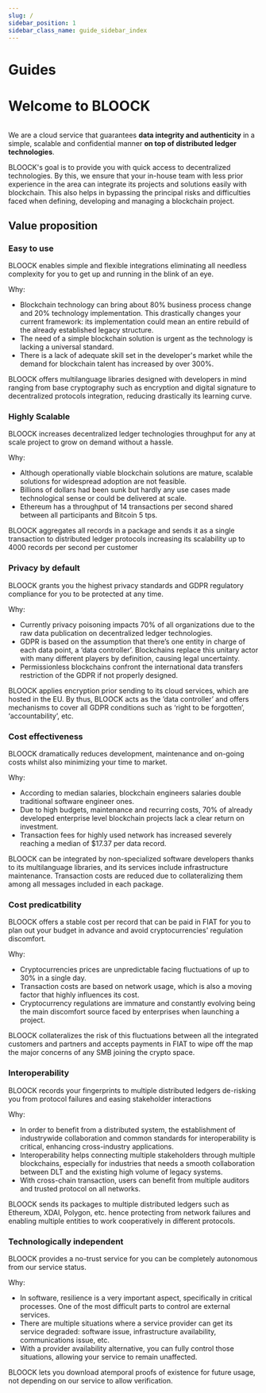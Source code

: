 ```yaml
---
slug: /
sidebar_position: 1
sidebar_class_name: guide_sidebar_index
---
```



# Guides

<ProductSection></ProductSection>

# Welcome to BLOOCK

<figure>
  <img src=".gitbook/assets/Bloock_IC_B1 blue.png" alt="" />
  <figcaption></figcaption>
</figure>

We are a cloud service that guarantees **data integrity and authenticity** in a simple, scalable and confidential manner **on top of distributed ledger technologies**.&#x20;

BLOOCK's goal is to provide you with quick access to decentralized technologies. By this, we ensure that your in-house team with less prior experience in the area can integrate its projects and solutions easily with blockchain. This also helps in bypassing the principal risks and difficulties faced when defining, developing and managing a blockchain project.

## **Value proposition**

### **Easy to use**

BLOOCK enables simple and flexible integrations eliminating all needless complexity for you to get up and running in the blink of an eye.

Why:

- Blockchain technology can bring about 80% business process change and 20% technology implementation. This drastically changes your current framework: its implementation could mean an entire rebuild of the already established legacy structure.
- The need of a simple blockchain solution is urgent as the technology is lacking a universal standard.
- There is a lack of adequate skill set in the developer's market while the demand for blockchain talent has increased by over 300%.

BLOOCK offers multilanguage libraries designed with developers in mind ranging from base cryptography such as encryption and digital signature to decentralized protocols integration, reducing drastically its learning curve.

### Highly Scalable <a href="#highly-scalable" id="highly-scalable"></a>

BLOOCK increases decentralized ledger technologies throughput for any at scale project to grow on demand without a hassle.

Why:

- Although operationally viable blockchain solutions are mature, scalable solutions for widespread adoption are not feasible.
- Billions of dollars had been sunk but hardly any use cases made technological sense or could be delivered at scale.
- Ethereum has a throughput of 14 transactions per second shared between all participants and Bitcoin 5 tps.

BLOOCK aggregates all records in a package and sends it as a single transaction to distributed ledger protocols increasing its scalability up to 4000 records per second per customer

### Privacy by default <a href="#no-needless-complexity" id="no-needless-complexity"></a>

BLOOCK grants you the highest privacy standards and GDPR regulatory compliance for you to be protected at any time.

Why:

- Currently privacy poisoning impacts 70% of all organizations due to the raw data publication on decentralized ledger technologies.
- GDPR is based on the assumption that there’s one entity in charge of each data point, a ‘data controller’. Blockchains replace this unitary actor with many different players by definition, causing legal uncertainty.&#x20;
- Permissionless blockchains confront the international data transfers restriction of the GDPR if not properly designed.

BLOOCK applies encryption prior sending to its cloud services, which are hosted in the EU. By thus, BLOOCK acts as the ’data controller’ and offers mechanisms to cover all GDPR conditions such as ‘right to be forgotten’, ‘accountability’, etc.

### Cost effectiveness

BLOOCK dramatically reduces development, maintenance and on-going costs whilst also minimizing your time to market.

Why:

- According to median salaries, blockchain engineers salaries double traditional software engineer ones.
- Due to high budgets, maintenance and recurring costs, 70% of already developed enterprise level blockchain projects lack a clear return on investment.
- Transaction fees for highly used network has increased severely reaching a median of $17.37 per data record.

BLOOCK can be integrated by non-specialized software developers thanks to its multilanguage libraries, and its services include infrastructure maintenance. Transaction costs are reduced due to collateralizing them among all messages included in each package.

### Cost predicatbility

BLOOCK offers a stable cost per record that can be paid in FIAT for you to plan out your budget in advance and avoid cryptocurrencies' regulation discomfort.

Why:

- Cryptocurrencies prices are unpredictable facing fluctuations of up to 30% in a single day.&#x20;
- Transaction costs are based on network usage, which is also a moving factor that highly influences its cost.
- Cryptocurrency regulations are immature and constantly evolving being the main discomfort source faced by enterprises when launching a project.

BLOOCK collateralizes the risk of this fluctuations between all the integrated customers and partners and accepts payments in FIAT to wipe off the map the major concerns of any SMB joining the crypto space.

### Interoperability

BLOOCK records your fingerprints to multiple distributed ledgers de-risking you from protocol failures and easing stakeholder interactions

Why:

- In order to benefit from a distributed system, the establishment of industrywide collaboration and common standards for interoperability is critical, enhancing cross-industry applications.
- Interoperability helps connecting multiple stakeholders through multiple blockchains, especially for industries that needs a smooth collaboration between DLT and the existing high volume of legacy systems.
- With cross-chain transaction, users can benefit from multiple auditors and trusted protocol on all networks.

BLOOCK sends its packages to multiple distributed ledgers such as Ethereum, XDAI, Polygon, etc. hence protecting from network failures and enabling multiple entities to work cooperatively in different protocols.

### Technologically independent

BLOOCK provides a no-trust service for you can be completely autonomous from our service status.

Why:

- In software, resilience is a very important aspect, specifically in critical processes. One of the most difficult parts to control are external services.
- There are multiple situations where a service provider can get its service degraded: software issue, infrastructure availability, communications issue, etc.
- With a provider availability alternative, you can fully control those situations, allowing your service to remain unaffected.

BLOOCK lets you download atemporal proofs of existence for future usage, not depending on our service to allow verification.
